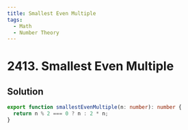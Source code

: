 ```yaml
---
title: Smallest Even Multiple
tags:
  - Math
  - Number Theory
---
```


# 2413. Smallest Even Multiple

<Badges>
  <LevelBadge level="easy" />
  <TopicBadge name="Math" slug="math" />
  <TopicBadge name="Number Theory" slug="number-theory" />
</Badges>

## Solution

```typescript filename="solution.ts" copy
export function smallestEvenMultiple(n: number): number {
  return n % 2 === 0 ? n : 2 * n;
}
```

<ProblemLink
  codingSite="leetcode"
  href="https://leetcode.com/problems/smallest-even-multiple"
  title="Smallest Even Multiple"
/>

